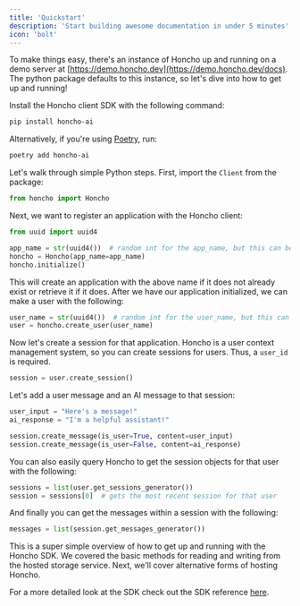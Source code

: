 ```yaml
---
title: 'Quickstart'
description: 'Start building awesome documentation in under 5 minutes'
icon: 'bolt'
---
```


To make things easy, there's an instance of Honcho up and running on a demo
server at [https://demo.honcho.dev](https://demo.honcho.dev/docs). The python
package defaults to this instance, so let's dive into how to get up and
running!


Install the Honcho client SDK with the following command:
```bash
pip install honcho-ai
```
Alternatively, if you're using [Poetry](https://python-poetry.org/), run:
```bash
poetry add honcho-ai
```

Let's walk through simple Python steps. First, import the `Client` from the package:

```python
from honcho import Honcho
```

Next, we want to register an application with the Honcho client:
```python
from uuid import uuid4

app_name = str(uuid4())  # random int for the app_name, but this can be any string
honcho = Honcho(app_name=app_name)
honcho.initialize()
```

This will create an application with the above name if it does not already exist or retrieve it if it does. After we have our application
initialized, we can make a user with the following:

```python
user_name = str(uuid4())  # random int for the user_name, but this can be anything, should be unique for each user
user = honcho.create_user(user_name)
```

Now let's create a session for that application. Honcho is a user context management system, so you can create sessions for users. Thus, a `user_id` is required.
```python
session = user.create_session()
```

Let's add a user message and an AI message to that session:
```python
user_input = "Here's a message!"
ai_response = "I'm a helpful assistant!"

session.create_message(is_user=True, content=user_input)
session.create_message(is_user=False, content=ai_response)
```

You can also easily query Honcho to get the session objects for that user with the following:
```python
sessions = list(user.get_sessions_generator())
session = sessions[0]  # gets the most recent session for that user
```

And finally you can get the messages within a session with the following:
```python
messages = list(session.get_messages_generator())
```

This is a super simple overview of how to get up and running with the Honcho SDK. We covered the basic methods for reading and writing from the hosted storage service. Next, we'll cover alternative forms of hosting Honcho.

For a more detailed look at the SDK check out the SDK reference [here](https://api.python.honcho.dev/).